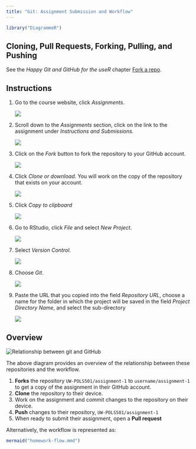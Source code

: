 ```yaml
---
title: "Git: Assignment Submission and Workflow"
---
```


```r
library("DiagrammeR")
```

## Cloning, Pull Requests, Forking, Pulling, and Pushing

See the *Happy Git and GitHub for the useR* chapter [Fork a repo](http://happygitwithr.com/fork.html).


## Instructions

1.  Go to the course website, click *Assignments*.
   
    ![](../img/image1.png)

2.  Scroll down to the *Assignments* section, click on the link to the assignment under *Instructions and Submissions*.

    ![](../img/image2.png)

3.  Click on the *Fork* button to fork the repository to your GitHub account.

    ![](../img/image3.png)

4.  Click *Clone or download*. You will work on the copy of the repository that exists on your account.

    ![](../img/image4.png)

5. Click *Copy to clipboard*

    ![](../img/image5.png)

6.  Go to RStudio, click *File* and select *New Project*.

    ![](../img/image6.png)

7.  Select *Version Control*.

    ![](../img/image7.png)

8.  Choose *Git*.

    ![](../img/image8.png)

9.  Paste the URL that you copied into the field *Repository URL*, choose a name for the folder in which the project will be saved in the field *Project Directory Name*, and select the sub-directory

    ![](../img/image9.png)


## Overview

<img alt="Relationship between git and GitHub" src="../../img/github-diagram.svg">

The above diagram provides an overview of the relationship between these repositories and the workflow.

1. **Forks** the repository `UW-POLS501/assignment-1` to `username/assignment-1` to get a copy of the assignment in their GitHub account.
2. **Clone** the repository to their device.
3. Work on the assignment and commit changes to the repository on their device.
4. **Push** changes to their repository, `UW-POLS501/assignment-1`
5. When ready to submit their assignment, open a **Pull request**

Alternatively, the workflow is represented as:

```r
mermaid("homework-flow.mmd")
```
